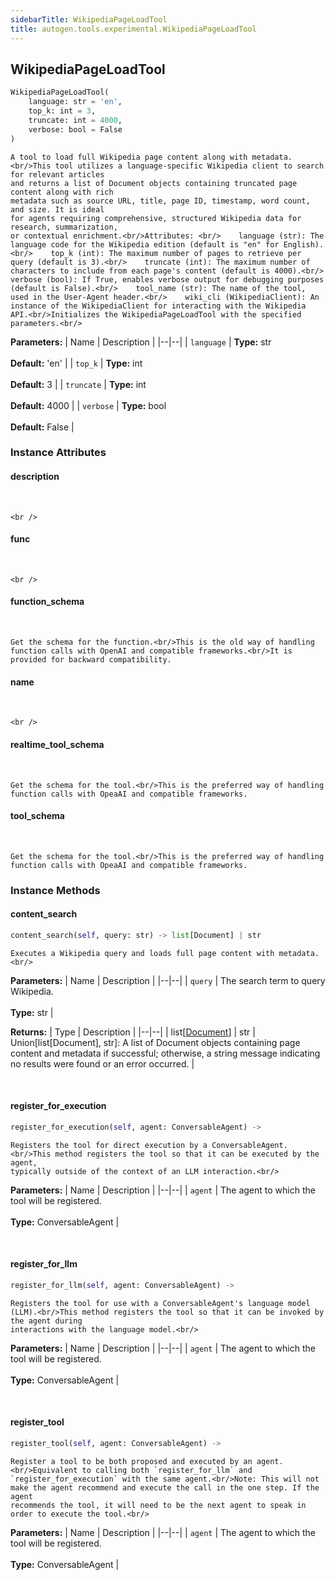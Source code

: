 ```yaml
---
sidebarTitle: WikipediaPageLoadTool
title: autogen.tools.experimental.WikipediaPageLoadTool
---
```

<h2 id="autogen.tools.experimental.WikipediaPageLoadTool" class="doc doc-heading">
    <code class="doc-symbol doc-symbol-heading doc-symbol-class"></code>
    <span class="doc doc-object-name doc-class-name">WikipediaPageLoadTool</span>
</h2>

```python
WikipediaPageLoadTool(
    language: str = 'en',
    top_k: int = 3,
    truncate: int = 4000,
    verbose: bool = False
)
```

    A tool to load full Wikipedia page content along with metadata.<br/>This tool utilizes a language-specific Wikipedia client to search for relevant articles
    and returns a list of Document objects containing truncated page content along with rich
    metadata such as source URL, title, page ID, timestamp, word count, and size. It is ideal
    for agents requiring comprehensive, structured Wikipedia data for research, summarization,
    or contextual enrichment.<br/>Attributes: <br/>    language (str): The language code for the Wikipedia edition (default is "en" for English).<br/>    top_k (int): The maximum number of pages to retrieve per query (default is 3).<br/>    truncate (int): The maximum number of characters to include from each page's content (default is 4000).<br/>    verbose (bool): If True, enables verbose output for debugging purposes (default is False).<br/>    tool_name (str): The name of the tool, used in the User-Agent header.<br/>    wiki_cli (WikipediaClient): An instance of the WikipediaClient for interacting with the Wikipedia API.<br/>Initializes the WikipediaPageLoadTool with the specified parameters.<br/>

<b>Parameters:</b>
| Name | Description |
|--|--|
| `language` | **Type:** str<br/><br/>**Default:** 'en' |
| `top_k` | **Type:** int<br/><br/>**Default:** 3 |
| `truncate` | **Type:** int<br/><br/>**Default:** 4000 |
| `verbose` | **Type:** bool<br/><br/>**Default:** False |

### Instance Attributes

<code class="doc-symbol doc-symbol-heading doc-symbol-attribute"></code>
#### description
<br />

    <br />

<code class="doc-symbol doc-symbol-heading doc-symbol-attribute"></code>
#### func
<br />

    <br />

<code class="doc-symbol doc-symbol-heading doc-symbol-attribute"></code>
#### function_schema
<br />

    Get the schema for the function.<br/>This is the old way of handling function calls with OpenAI and compatible frameworks.<br/>It is provided for backward compatibility.

<code class="doc-symbol doc-symbol-heading doc-symbol-attribute"></code>
#### name
<br />

    <br />

<code class="doc-symbol doc-symbol-heading doc-symbol-attribute"></code>
#### realtime_tool_schema
<br />

    Get the schema for the tool.<br/>This is the preferred way of handling function calls with OpeaAI and compatible frameworks.

<code class="doc-symbol doc-symbol-heading doc-symbol-attribute"></code>
#### tool_schema
<br />

    Get the schema for the tool.<br/>This is the preferred way of handling function calls with OpeaAI and compatible frameworks.

### Instance Methods

<code class="doc-symbol doc-symbol-heading doc-symbol-method"></code>
#### content_search

```python
content_search(self, query: str) -> list[Document] | str
```

    Executes a Wikipedia query and loads full page content with metadata.<br/>

<b>Parameters:</b>
| Name | Description |
|--|--|
| `query` | The search term to query Wikipedia.<br/><br/>**Type:** str |

<b>Returns:</b>
| Type | Description |
|--|--|
| list[[Document](/docs/api-reference/autogen/tools/experimental/wikipedia/wikipedia/Document)] \| str | Union[list[Document], str]: A list of Document objects containing page content and metadata if successful; otherwise, a string message indicating no results were found or an error occurred. |

<br />

<code class="doc-symbol doc-symbol-heading doc-symbol-method"></code>
#### register_for_execution

```python
register_for_execution(self, agent: ConversableAgent) -> 
```

    Registers the tool for direct execution by a ConversableAgent.<br/>This method registers the tool so that it can be executed by the agent,
    typically outside of the context of an LLM interaction.<br/>

<b>Parameters:</b>
| Name | Description |
|--|--|
| `agent` | The agent to which the tool will be registered.<br/><br/>**Type:** ConversableAgent |

<br />

<code class="doc-symbol doc-symbol-heading doc-symbol-method"></code>
#### register_for_llm

```python
register_for_llm(self, agent: ConversableAgent) -> 
```

    Registers the tool for use with a ConversableAgent's language model (LLM).<br/>This method registers the tool so that it can be invoked by the agent during
    interactions with the language model.<br/>

<b>Parameters:</b>
| Name | Description |
|--|--|
| `agent` | The agent to which the tool will be registered.<br/><br/>**Type:** ConversableAgent |

<br />

<code class="doc-symbol doc-symbol-heading doc-symbol-method"></code>
#### register_tool

```python
register_tool(self, agent: ConversableAgent) -> 
```

    Register a tool to be both proposed and executed by an agent.<br/>Equivalent to calling both `register_for_llm` and `register_for_execution` with the same agent.<br/>Note: This will not make the agent recommend and execute the call in the one step. If the agent
    recommends the tool, it will need to be the next agent to speak in order to execute the tool.<br/>

<b>Parameters:</b>
| Name | Description |
|--|--|
| `agent` | The agent to which the tool will be registered.<br/><br/>**Type:** ConversableAgent |

<br />